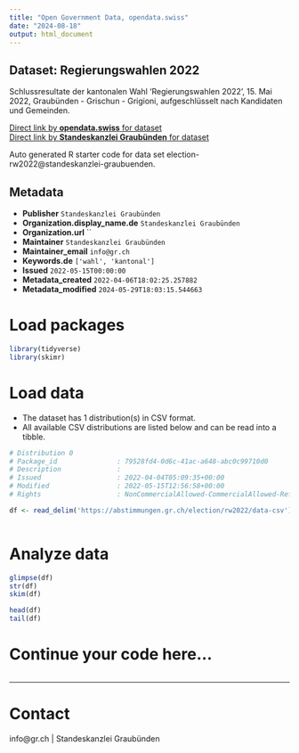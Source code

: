 ```yaml
---
title: "Open Government Data, opendata.swiss"
date: "2024-08-18"
output: html_document
---
```


## Dataset: Regierungswahlen 2022

Schlussresultate der kantonalen Wahl 'Regierungswahlen 2022', 15. Mai 2022, Graubünden - Grischun - Grigioni, aufgeschlüsselt nach Kandidaten und Gemeinden.

[Direct link by **opendata.swiss** for dataset](https://opendata.swiss/de/dataset/regierungswahlen-2022)<br>
[Direct link by **Standeskanzlei Graubünden** for dataset](https://abstimmungen.gr.ch/election/rw2022/data)

Auto generated R starter code for data set election-rw2022@standeskanzlei-graubuenden.

## Metadata

- **Publisher** `Standeskanzlei Graubünden`
- **Organization.display_name.de** `Standeskanzlei Graubünden`
- **Organization.url** ``
- **Maintainer** `Standeskanzlei Graubünden`
- **Maintainer_email** `info@gr.ch`
- **Keywords.de** `['wahl', 'kantonal']`
- **Issued** `2022-05-15T00:00:00`
- **Metadata_created** `2022-04-06T18:02:25.257882`
- **Metadata_modified** `2024-05-29T18:03:15.544663`


# Load packages

```r

library(tidyverse)
library(skimr)

```

# Load data

-   The dataset has 1 distribution(s) in CSV format.
-   All available CSV distributions are listed below and can be read into a tibble.

```r

# Distribution 0
# Package_id               : 79528fd4-0d6c-41ac-a648-abc0c99710d0
# Description              : 
# Issued                   : 2022-04-04T05:09:35+00:00
# Modified                 : 2022-05-15T12:56:58+00:00
# Rights                   : NonCommercialAllowed-CommercialAllowed-ReferenceRequired

df <- read_delim('https://abstimmungen.gr.ch/election/rw2022/data-csv')



```

# Analyze data

```r

glimpse(df)
str(df)
skim(df)

head(df)
tail(df)

```

# Continue your code here...

```r

```

------------------------------------------------------------------------

# Contact

info@gr.ch | Standeskanzlei Graubünden
